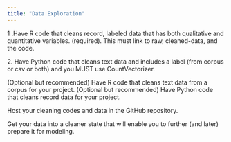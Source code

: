 ```yaml
---
title: "Data Exploration"
---
```


1 .Have R code that cleans record, labeled data that has both qualitative and quantitative variables. (required). This must link to raw, cleaned-data, and the code.

2\. Have Python code that cleans text data and includes a label (from corpus or csv or both) and you MUST use CountVectorizer.

(Optional but recommended) Have R code that cleans text data from a corpus for your project. (Optional but recommended) Have Python code that cleans record data for your project.

Host your cleaning codes and data in the GitHub repository.

Get your data into a cleaner state that will enable you to further (and later) prepare it for modeling.
